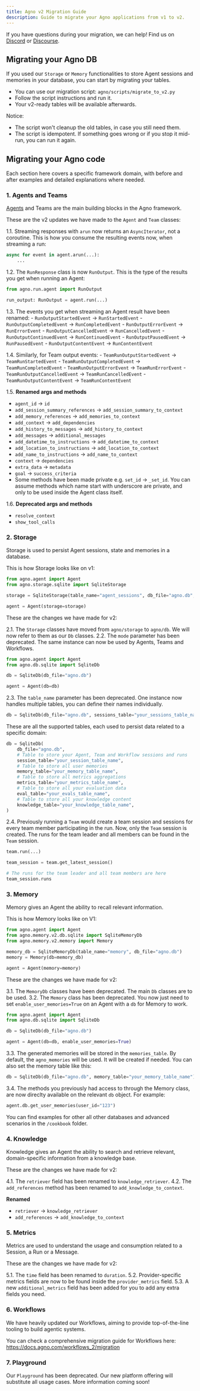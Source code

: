 ```yaml
---
title: Agno v2 Migration Guide
description: Guide to migrate your Agno applications from v1 to v2.
---
```


If you have questions during your migration, we can help! Find us on [Discord](https://discord.gg/4MtYHHrgA8) or [Discourse](https://community.agno.com/).

## Migrating your Agno DB

If you used our `Storage` or `Memory` functionalities to store Agent sessions and memories in your database, you can start by migrating your tables.

- You can use our migration script: `agno/scripts/migrate_to_v2.py`
- Follow the script instructions and run it.
- Your v2-ready tables will be available afterwards.

Notice:
- The script won't cleanup the old tables, in case you still need them.
- The script is idempotent. If something goes wrong or if you stop it mid-run, you can run it again.

## Migrating your Agno code

Each section here covers a specific framework domain, with before and after examples and detailed explanations where needed.

### 1. Agents and Teams

[Agents](./getting_started/agents.mdx) and Teams are the main building blocks in the Agno framework.

These are the v2 updates we have made to the `Agent` and `Team` classes:

1.1. Streaming responses with `arun` now returns an `AsyncIterator`, not a coroutine. This is how you consume the resulting events now, when streaming a run:
```python v2_arun.py
async for event in agent.arun(...):
    ...
```

1.2. The `RunResponse` class is now `RunOutput`. This is the type of the results you get when running an Agent:

```python v2_run_output.py
from agno.run.agent import RunOutput

run_output: RunOutput = agent.run(...)
```

1.3.  The events you get when streaming an Agent result have been renamed:
    - `RunOutputStartedEvent` → `RunStartedEvent`
    - `RunOutputCompletedEvent` → `RunCompletedEvent`
    - `RunOutputErrorEvent` → `RunErrorEvent`
    - `RunOutputCancelledEvent` → `RunCancelledEvent`
    - `RunOutputContinuedEvent` → `RunContinuedEvent`
    - `RunOutputPausedEvent` → `RunPausedEvent`
    - `RunOutputContentEvent` → `RunContentEvent`

1.4. Similarly, for Team output events:
    - `TeamRunOutputStartedEvent` → `TeamRunStartedEvent`
    - `TeamRunOutputCompletedEvent` → `TeamRunCompletedEvent`
    - `TeamRunOutputErrorEvent` → `TeamRunErrorEvent`
    - `TeamRunOutputCancelledEvent` → `TeamRunCancelledEvent`
    - `TeamRunOutputContentEvent` → `TeamRunContentEvent`


1.5. **Renamed args and methods**
- `agent_id` -> `id`
- `add_session_summary_references` -> `add_session_summary_to_context`
- `add_memory_references` -> `add_memories_to_context`
- `add_context` -> `add_dependencies`
- `add_history_to_messages` -> `add_history_to_context`
- `add_messages` -> `additional_messages`
- `add_datetime_to_instructions` -> `add_datetime_to_context`
- `add_location_to_instructions` -> `add_location_to_context`
- `add_name_to_instructions` -> `add_name_to_context`
- `context` -> `dependencies`
- `extra_data` -> `metadata`
- `goal` -> `success_criteria`
- Some methods have been made private e.g. `set_id` -> `_set_id`. You can assume methods which name start with underscore are private, and only to be used inside the Agent class itself.

1.6. **Deprecated args and methods**
- `resolve_context`
- `show_tool_calls`


### 2. Storage

Storage is used to persist Agent sessions, state and memories in a database.

This is how Storage looks like on v1:

```python v1_storage.py
from agno.agent import Agent
from agno.storage.sqlite import SqliteStorage

storage = SqliteStorage(table_name="agent_sessions", db_file="agno.db", mode="agent")

agent = Agent(storage=storage)
```

These are the changes we have made for v2:

2.1. The `Storage` classes have moved from `agno/storage` to `agno/db`. We will now refer to them as our `Db` classes.
2.2. The `mode` parameter has been deprecated. The same instance can now be used by Agents, Teams and Workflows.

```python v2_storage.py
from agno.agent import Agent
from agno.db.sqlite import SqliteDb

db = SqliteDb(db_file="agno.db")

agent = Agent(db=db)
```

2.3. The `table_name` parameter has been deprecated. One instance now handles multiple tables, you can define their names individually.
```python v2_storage_table_names.py
db = SqliteDb(db_file="agno.db", sessions_table="your_sessions_table_name", ...)
```

These are all the supported tables, each used to persist data related to a specific domain:
```python v2_storage_all_tables.py
db = SqliteDb(
    db_file="agno.db",
    # Table to store your Agent, Team and Workflow sessions and runs
    session_table="your_session_table_name",
    # Table to store all user memories
    memory_table="your_memory_table_name",
    # Table to store all metrics aggregations
    metrics_table="your_metrics_table_name",
    # Table to store all your evaluation data
    eval_table="your_evals_table_name",
    # Table to store all your knowledge content
    knowledge_table="your_knowledge_table_name",
)
```

2.4. Previously running a `Team` would create a team session and sessions for every team member participating in the run. Now, only the `Team` session is created. The runs for the team leader and all members can be found in the `Team` session.
```python v2_storage_team_sessions.py
team.run(...)

team_session = team.get_latest_session()

# The runs for the team leader and all team members are here
team_session.runs
```

### 3. Memory

Memory gives an Agent the ability to recall relevant information.

This is how Memory looks like on V1:

```python v1_memory.py
from agno.agent import Agent
from agno.memory.v2.db.sqlite import SqliteMemoryDb
from agno.memory.v2.memory import Memory

memory_db = SqliteMemoryDb(table_name="memory", db_file="agno.db")
memory = Memory(db=memory_db)

agent = Agent(memory=memory)
```

These are the changes we have made for v2:

3.1. The `MemoryDb` classes have been deprecated. The main `Db` classes are to be used.
3.2. The `Memory` class has been deprecated. You now just need to set `enable_user_memories=True` on an Agent with a `db` for Memory to work.

```python v2_memory.py
from agno.agent import Agent
from agno.db.sqlite import SqliteDb

db = SqliteDb(db_file="agno.db")

agent = Agent(db=db, enable_user_memories=True)
```

3.3. The generated memories will be stored in the `memories_table`. By default, the `agno_memories` will be used. It will be created if needed. You can also set the memory table like this:

```python v2_memory_set_table.py
db = SqliteDb(db_file="agno.db", memory_table="your_memory_table_name")
```

3.4. The methods you previously had access to through the Memory class, are now direclty available on the relevant `db` object. For example:
``` python v2_memory_db_methods.py
agent.db.get_user_memories(user_id="123")
```

You can find examples for other all other databases and advanced scenarios in the `/cookbook` folder.

### 4. Knowledge

Knowledge gives an Agent the ability to search and retrieve relevant, domain-specific information from a knowledge base.

These are the changes we have made for v2:

4.1. The `retriever` field has been renamed to `knowledge_retriever`.
4.2. The `add_references` method has been renamed to `add_knowledge_to_context`.

**Renamed**
- `retriever` -> `knowledge_retriever`
- `add_references` -> `add_knowledge_to_context`

### 5. Metrics

Metrics are used to understand the usage and consumption related to a Session, a Run or a Message.

These are the changes we have made for v2:

5.1. The `time` field has been renamed to `duration`.
5.2. Provider-specific metrics fields are now to be found inside the `provider_metrics` field.
5.3. A new `additional_metrics` field has been added for you to add any extra fields you need.

### 6. Workflows

We have heavily updated our Workflows, aiming to provide top-of-the-line tooling to build agentic systems.

You can check a comprehensive migration guide for Workflows here: https://docs.agno.com/workflows_2/migration


### 7. Playground

Our `Playground` has been deprecated. Our new platform offering will substitute all usage cases. More information coming soon!

